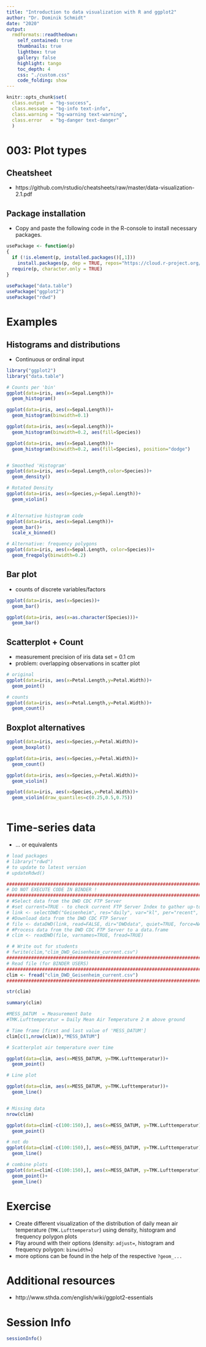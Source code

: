 ```yaml
---
title: "Introduction to data visualization with R and ggplot2"
author: "Dr. Dominik Schmidt"
date: "2020"
output:
  rmdformats::readthedown:
    self_contained: true
    thumbnails: true
    lightbox: true
    gallery: false
    highlight: tango
    toc_depth: 4    
    css: "./custom.css"     
    code_folding: show
---
```

```r

knitr::opts_chunk$set(
  class.output  = "bg-success",
  class.message = "bg-info text-info",
  class.warning = "bg-warning text-warning",
  class.error   = "bg-danger text-danger"
  )
```


# 003: Plot types

## Cheatsheet 

- https://github.com/rstudio/cheatsheets/raw/master/data-visualization-2.1.pdf




## Package installation

- Copy and paste the following code in the R-console to install necessary packages.


```r

usePackage <- function(p)   
{ 
  if (!is.element(p, installed.packages()[,1])) 
    install.packages(p, dep = TRUE, repos="https://cloud.r-project.org/", lib=.libPaths()[1]) 
  require(p, character.only = TRUE) 
} 
  
usePackage("data.table")
usePackage("ggplot2")
usePackage("rdwd")

```


# Examples

## Histograms and distributions 

- Continuous or ordinal input 

```r
library("ggplot2")
library("data.table")

# Counts per 'bin' 
ggplot(data=iris, aes(x=Sepal.Length))+
  geom_histogram()

ggplot(data=iris, aes(x=Sepal.Length))+
  geom_histogram(binwidth=0.1)

ggplot(data=iris, aes(x=Sepal.Length))+
  geom_histogram(binwidth=0.2, aes(fill=Species))

ggplot(data=iris, aes(x=Sepal.Length))+
  geom_histogram(binwidth=0.2, aes(fill=Species), position="dodge")


# Smoothed 'Histogram'
ggplot(data=iris, aes(x=Sepal.Length,color=Species))+
  geom_density()

# Rotated Density
ggplot(data=iris, aes(x=Species,y=Sepal.Length))+
  geom_violin()


# Alternative histogram code
ggplot(data=iris, aes(x=Sepal.Length))+
  geom_bar()+
  scale_x_binned()

# Alternative: frequency polygons
ggplot(data=iris, aes(x=Sepal.Length, color=Species))+
  geom_freqpoly(binwidth=0.2)


```


## Bar plot

- counts of discrete variables/factors

```r

ggplot(data=iris, aes(x=Species))+
  geom_bar()

ggplot(data=iris, aes(x=as.character(Species)))+
  geom_bar()

```


## Scatterplot + Count

- measurement precision of iris data set = 0.1 cm
- problem: overlapping observations in scatter plot

```r

# original
ggplot(data=iris, aes(x=Petal.Length,y=Petal.Width))+
  geom_point()

# counts
ggplot(data=iris, aes(x=Petal.Length,y=Petal.Width))+
  geom_count()


```


## Boxplot alternatives

```r

ggplot(data=iris, aes(x=Species,y=Petal.Width))+
  geom_boxplot()

ggplot(data=iris, aes(x=Species,y=Petal.Width))+
  geom_count()

ggplot(data=iris, aes(x=Species,y=Petal.Width))+
  geom_violin()

ggplot(data=iris, aes(x=Species,y=Petal.Width))+
  geom_violin(draw_quantiles=c(0.25,0.5,0.75))



```


# Time-series data

- ... or equivalents



```r

# load packages
# library("rdwd")
# to update to latest version
# updateRdwd() 

##########################################################################################
# DO NOT EXECUTE CODE IN BINDER !
##########################################################################################
# #Select data from the DWD CDC FTP Server
# #set current=TRUE - to check current FTP Server Index to gather up-to-date file information
# link <- selectDWD("Geisenheim", res="daily", var="kl", per="recent", current=FALSE)
# #Download data from the DWD CDC FTP Server
# file <- dataDWD(link, read=FALSE, dir="DWDdata", quiet=TRUE, force=NA)
# #Process data from the DWD CDC FTP Server to a data.frame
# clim <- readDWD(file, varnames=TRUE, fread=TRUE)

# # Write out for students 
# fwrite(clim,"clim_DWD_Geisenheim_current.csv")
##########################################################################################
# Read file (for BINDER USERS)
##########################################################################################
clim <- fread("clim_DWD_Geisenheim_current.csv")
##########################################################################################

str(clim)

summary(clim)

#MESS_DATUM  = Measurement Date
#TMK.Lufttemperatur = Daily Mean Air Temperature 2 m above ground 

# Time frame [first and last value of 'MESS_DATUM']
clim[c(1,nrow(clim)),"MESS_DATUM"]

# Scatterplot air temperature over time

ggplot(data=clim, aes(x=MESS_DATUM, y=TMK.Lufttemperatur))+
  geom_point()

# Line plot

ggplot(data=clim, aes(x=MESS_DATUM, y=TMK.Lufttemperatur))+
  geom_line()


# Missing data 
nrow(clim)

ggplot(data=clim[-c(100:150),], aes(x=MESS_DATUM, y=TMK.Lufttemperatur))+
  geom_point()

# not do
ggplot(data=clim[-c(100:150),], aes(x=MESS_DATUM, y=TMK.Lufttemperatur))+
  geom_line()

# combine plots
ggplot(data=clim[-c(100:150),], aes(x=MESS_DATUM, y=TMK.Lufttemperatur))+
  geom_point()+
  geom_line()  


```


# Exercise

- Create different visualization of the distribution of daily mean air temperature (`TMK.Lufttemperatur`) using density, histogram and frequency polygon plots
- Play around with their options (density: `adjust=`, histogram and frequency polygon: `binwidth=`)
- more options can be found in the help of the respective `?geom_...`



# Additional resources


- http://www.sthda.com/english/wiki/ggplot2-essentials



#  Session Info

```r

sessionInfo()

```